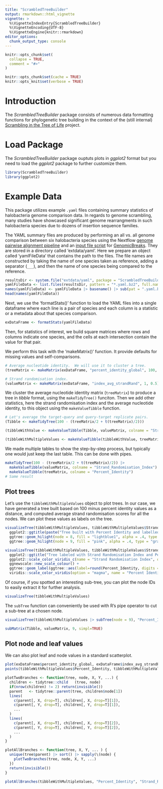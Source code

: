 ```yaml
---
title: "ScrambledTreeBuilder"
output: rmarkdown::html_vignette
vignette: >
  %\VignetteIndexEntry{ScrambledTreeBuilder}
  %\VignetteEncoding{UTF-8}
  %\VignetteEngine{knitr::rmarkdown}
editor_options:
  chunk_output_type: console
---
```


```r
knitr::opts_chunk$set(
  collapse = TRUE,
  comment = "#>"
)
```

```r
knitr::opts_chunk$set(cache = TRUE)
knitr::opts_knit$set(verbose = TRUE)
```

# Introduction

The _ScrambledTreeBuilder_ package consists of numerous data formatting
functions for phylogenetic tree building in the context of the (still internal)
[Scrambling in the Tree of Life](https://github.com/oist/LuscombeU_ScramblingInTheTreeOfLife)
project.

# Load Package

The _ScrambledTreeBuilder_ package ouptuts plots in _ggplot2_ format but you
need to load the _ggplot2_ package to further customize them.

```r
library(ScrambledTreeBuilder)
library(ggplot2)
```

# Example Data

This package utilizes example `.yaml` files containing summary statistics of
halobacteria genome comparison data. In regards to genome scrambling, many
studies have showcased significant genome rearrangments in such halobacteria
species due to dozens of insertion sequence families.

The YAML summary files are produced by performing an all vs. all genome
comparison between six halobacteria species using the Nextflow
[genome pairwise alignment pipeline](https://github.com/oist/plessy_pairwiseGenomeComparison)
and an [input file script](https://github.com/brennern/GenomeScrambling/blob/main/scripts/makeGBreaksInputFile.sh)
for [GenomicBreaks](https://github.com/oist/GenomicBreaks).  They are stored in
a directory called 'extdata/yaml'.  Here we prepare an object
called 'yamlFileData' that contains the path to the files.  The file names are
constructed by taking the name of one species taken as reference, adding a
separator (`___`), and then the name of one species being compared to the
reference.

```r
resultsDir <- system.file("extdata/yaml", package = "ScrambledTreeBuilder")
yamlFileData <- list.files(resultsDir, pattern = "*.yaml.bz2", full.names = TRUE)
names(yamlFileData) <- yamlFileData |> basename() |> sub(pat = ".yaml.bz2", rep="")
head(names(yamlFileData))
```

Next, we use the 'formatStats()' function to load the YAML files into a
single dataframe where each line is a pair of species and each column is
a statistic or a metadata about that species comparison.

```r
exDataFrame <- formatStats(yamlFileData)
```

Then, for statistics of interest, we build square matrices where rows and
columns indicate one species, and the cells at each intersection contain the
value for that pair.

We perform this task with the 'makeMatrix()' function.  It provide defaults for
missing values and self-comparisons.

```r
# Average nucleotide identity.  We will use it to cluster a tree.
(treeMatrix <- makeMatrix(exDataFrame, "percent_identity_global", 100, 50))
```

```r
# Strand randomisation index.
(valueMatrix <- makeMatrix(exDataFrame, "index_avg_strandRand", 1, 0.5))
```

We cluster the average nucleotide identity matrix (`treeMatrix`) to produce
a tree in _tibble_ format, using the `makeTidyTree()` funciton. Then we add
other statistics, here the strand randomisation index and the average nucleotide
identity, to this object using the `makeValueTibble` function.

```r
# Let's average the target-query and query-target replicate pairs.
(Tibble <- makeTidyTree(100 - (treeMatrix/2 + t(treeMatrix)/2)))
```

```r
(tibbleWithValue <- makeValueTibble(Tibble, valueMatrix, colname = "Strand_Randomisation_Index"))
```

```r
(tibbleWithMultipleValues <- makeValueTibble(tibbleWithValue, treeMatrix, colname = "Percent_Identity"))
```

We made multiple tables to show the step-by-step process, but typically one
would just keep the last table.  This can be done with pipes.

```r
makeTidyTree(100 - (treeMatrix/2 + t(treeMatrix)/2)) |>
  makeValueTibble(valueMatrix, colname = "Strand_Randomisation_Index") |>
  makeValueTibble(treeMatrix, colname = "Percent_Identity")
# Same result
```

## Plot trees

Let's use the `tibbleWithMultipleValues` object to plot trees.  In our case, we
have generated a tree built based on 100 minus percent identity values as a
distance, and computed average strand randomisation scores for all the nodes.
We can plot these values as labels on the tree.

```r
visualizeTree(tibbleWithMultipleValues, tibbleWithMultipleValues$Strand_Randomisation_Index) +
  ggplot2::ggtitle(paste("Tree built with Percent Identity and labelled with Strand Randomisation Index scores")) + 
  ggtree::geom_hilight(node = 8, fill = "lightblue1", alpha = .4, type = "gradient", gradient.direction = 'tr') +
  ggtree::geom_hilight(node = 9, fill = "pink", alpha = .4, type = "gradient", gradient.direction = 'tr')
```

```r
visualizeTree(tibbleWithMultipleValues, tibbleWithMultipleValues$Strand_Randomisation_Index, ynudge = 0.2) +
  ggplot2::ggtitle("Tree labeled with Strand Randomisation Index and Percent Identity (built with Percent Identity)") +
  ggplot2::scale_color_viridis_c(name = "Strand Randomisation Index", option = "cividis") +
  ggnewscale::new_scale_colour() +
  ggtree::geom_label(ggtree::aes(label=round(Percent_Identity, digits = 3), color = Percent_Identity), label.size = 0.25, size = 3, na.rm = TRUE, label.padding = ggtree::unit(0.15, "lines"), nudge_y = -0.2) +
  viridis::scale_color_viridis(option = "magma", name = "Percent Identity")
```

Of course, if you spotted an interesting sub-tree, you can plot the node IDs
to easily extract it for further analysis.

```r
visualizeTree(tibbleWithMultipleValues)
```

The `subTree` function can conveniently be used with R's pipe operator to cut
a sub-tree at a chosen node.

```r
visualizeTree(tibbleWithMultipleValues |> subTree(node = 9), "Percent_Identity")
```

```r
subMatrix(Tibble, valueMatrix, 9, simpl=TRUE)
```


## Plot node and leaf values

We can also plot leaf and node values in a standard scatterplot.

```r
plot(exDataFrame$percent_identity_global, exDataFrame$index_avg_strandRand, col = 'grey', xlab = "Percent identity", ylab="Strand randomisation index", main = "Leaf values are in grey and node values in red")
points(tibbleWithMultipleValues$Percent_Identity, tibbleWithMultipleValues$Strand_Randomisation_Index, col = 'red')

plotTwoBranches <- function(tree, node, X, Y, ...) {
  children <- tidytree::child   (tree, node)
  if(nrow(children) != 2) return(invisible())
  parent   <- tidytree::parent(tree, children$node[1])
  lines(
    c(parent[, X, drop=T], children[, X, drop=T][1]),
    c(parent[, Y, drop=T], children[, Y, drop=T][1]),
    ...
  )
  lines(
    c(parent[, X, drop=T], children[, X, drop=T][2]),
    c(parent[, Y, drop=T], children[, Y, drop=T][2]),
    ...
  )
}

plotAllBranches <- function(tree, X, Y, ... ) {
  unique(tree$parent) |> sort() |> sapply(\(node) {
    plotTwoBranches(tree, node, X, Y, ...)
  })
  return(invisible())
}

plotAllBranches(tibbleWithMultipleValues, "Percent_Identity", "Strand_Randomisation_Index", col = "red")
```
